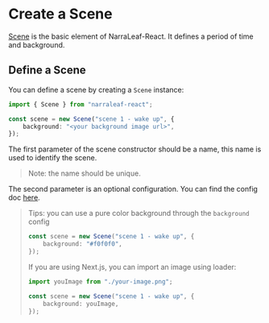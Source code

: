 
# Create a Scene

[Scene](../core/elements/scene) is the basic element of NarraLeaf-React. It defines a period of time and background.

## Define a Scene

You can define a scene by creating a `Scene` instance:

```typescript
import { Scene } from "narraleaf-react";
```

```typescript
const scene = new Scene("scene 1 - wake up", {
    background: "<your background image url>",
});
```

The first parameter of the scene constructor should be a name, this name is used to identify the scene.

> Note: the name should be unique.

The second parameter is an optional configuration. You can find the config doc [here](../core/types/SceneConfig).

> Tips: you can use a pure color background through the `background` config
>
> ```typescript
> const scene = new Scene("scene 1 - wake up", {
>     background: "#f0f0f0",
> });
> ```
>
> If you are using Next.js, you can import an image using loader:
>
> ```typescript
> import youImage from "./your-image.png";
>
> const scene = new Scene("scene 1 - wake up", {
>     background: youImage,
> });
